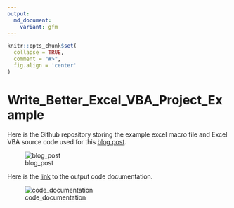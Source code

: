 ```yaml
---
output:
  md_document:
    variant: gfm
---
```


<!-- README.md is generated from README.Rmd. Please edit that file -->

```r
knitr::opts_chunk$set(
  collapse = TRUE,
  comment = "#>",
  fig.align = 'center'
)
```

# Write_Better_Excel_VBA_Project_Example

Here is the Github repository storing the example excel macro file and Excel VBA source code used for this [blog post](https://jeremy-selva.netlify.app/blog/2022-05-05-writing-excel-vba-code/).

![blog_post](blog_post.png)

Here is the [link](https://jauntyjjs.github.io/Write_Better_Excel_VBA_Project_Example/) to the output code documentation.

![code_documentation](code_documentation.png)
